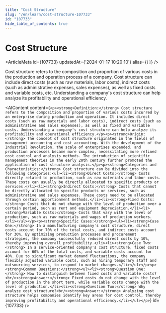 ```yaml
---
title: "Cost Structure"
slug: "/en/learn/cost-structure-107733"
id: "107733"
hide_table_of_contents: true
---
```



# Cost Structure

<ArticleMeta id={107733} updatedAt={'2024-01-17 10:20:10'} alias={`[]`} />
<div className='border-solid border-b border-t-0 my-4 border-[var(--ifm-color-gray-300)]' />

Cost structure refers to the composition and proportion of various costs in the production and operation process of a company. Cost structure can include direct costs (such as raw materials, labor costs), indirect costs (such as administrative expenses, sales expenses), as well as fixed costs and variable costs, etc. Understanding a company's cost structure can help analyze its profitability and operational efficiency.

<AIContent content={`<p><strong>Definition:</strong> Cost structure refers to the composition and proportion of various costs incurred by an enterprise during production and operation. It includes direct costs (such as raw materials and labor costs), indirect costs (such as administrative and sales expenses), as well as fixed and variable costs. Understanding a company's cost structure can help analyze its profitability and operational efficiency.</p><p><strong>Origin:</strong> The concept of cost structure originated in the fields of management accounting and cost accounting. With the development of the Industrial Revolution, the scale of enterprises expanded, and production processes became more complex, necessitating more refined cost control and analysis methods. The introduction of scientific management theories in the early 20th century further promoted the application of cost structure analysis.</p><p><strong>Categories and Characteristics:</strong> Cost structure can be divided into the following categories:<ul><li><strong>Direct Costs:</strong> Costs directly related to production, such as raw materials and labor costs. These costs can usually be directly allocated to specific products or services.</li><li><strong>Indirect Costs:</strong> Costs that cannot be directly allocated to specific products or services, such as administrative and sales expenses. These costs need to be allocated through certain apportionment methods.</li><li><strong>Fixed Costs:</strong> Costs that do not change with the level of production over a certain period, such as rent and equipment depreciation.</li><li><strong>Variable Costs:</strong> Costs that vary with the level of production, such as raw materials and wages of production workers.</li></ul></p><p><strong>Specific Cases:</strong><ul><li><strong>Case One:</strong> In a manufacturing company's cost structure, direct costs account for 70% of the total costs, and indirect costs account for 30%. By optimizing production processes and procurement strategies, the company successfully reduced direct costs by 10%, thereby improving overall profitability.</li><li><strong>Case Two:</strong> In a service-oriented company's cost structure, fixed costs account for 60% of the total costs, and variable costs account for 40%. Due to significant market demand fluctuations, the company flexibly adjusted variable costs, such as hiring temporary staff and outsourcing services, to respond to market changes.</li></ul></p><p><strong>Common Questions:</strong><ul><li><strong>Question One:</strong> How to distinguish between fixed costs and variable costs?<br/><strong>Answer:</strong> Fixed costs do not change with the level of production in the short term, while variable costs change with the level of production.</li><li><strong>Question Two:</strong> Why analyze cost structure?<br/><strong>Answer:</strong> Analyzing cost structure helps companies identify key areas for cost control, thereby improving profitability and operational efficiency.</li></ul></p>`} id={107733} />
